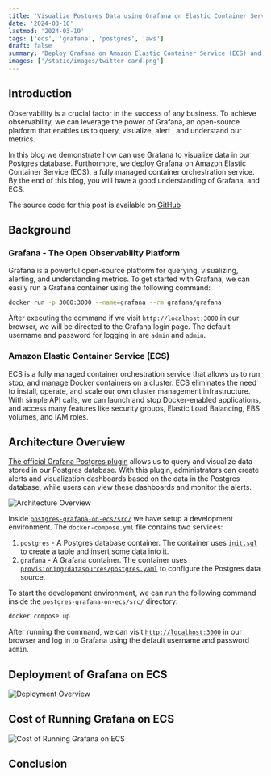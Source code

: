 ```yaml
---
title: 'Visualize Postgres Data using Grafana on Elastic Container Service (ECS)'
date: '2024-03-10'
lastmod: '2024-03-10'
tags: ['ecs', 'grafana', 'postgres', 'aws']
draft: false
summary: 'Deploy Grafana on Amazon Elastic Container Service (ECS) and visualize Postgres data using the official Grafana Postgres plugin.'
images: ['/static/images/twitter-card.png']
---
```


## Introduction

Observability is a crucial factor in the success of any business.
To achieve observability, we can leverage the power of Grafana,
an open-source platform that enables us to query, visualize, alert
, and understand our metrics.

In this blog we demonstrate how can use Grafana to visualize data 
in our Postgres database. Furthormore, we deploy Grafana on 
Amazon Elastic Container Service (ECS), a fully managed container 
orchestration service. By the end of this blog,
you will have a good understanding of Grafana, and ECS.

The source code for this post is available on 
[GitHub](https://github.com/optiop/postgres-grafana-on-ecs)

<TOCInline toc={props.toc} exclude="Introduction" />

## Background

### Grafana - The Open Observability Platform
Grafana is a powerful open-source platform for querying, visualizing, alerting, and 
understanding metrics. To get started with Grafana, we can easily run a Grafana 
container using the following command:

```bash
docker run -p 3000:3000 --name=grafana --rm grafana/grafana
```

After executing the command if we visit `http://localhost:3000` in our browser, we 
will be directed to the Grafana login page. The default username and password 
for logging in are `admin` and `admin`.

### Amazon Elastic Container Service (ECS)
ECS is a fully managed container orchestration service that allows us to run, stop,
and manage Docker containers on a cluster. ECS eliminates the need to install, operate,
and scale our own cluster management infrastructure. With simple API calls, we can launch
and stop Docker-enabled applications, and access
many features like security groups, Elastic Load Balancing, EBS volumes, and IAM roles.


## Architecture Overview
[The official Grafana Postgres plugin](https://grafana.com/docs/grafana/latest/datasources/postgres/)
allows us to query and visualize data stored in our Postgres database.
With this plugin, administrators can create alerts and visualization dashboards 
based on the data in the Postgres database,
while users can view these dashboards and monitor the alerts.

<picture>
  <source 
    srcSet='/static/images/blog/grafana-postgres-ecs/architecture.dark.png'
    media='(prefers-color-scheme: dark)'
  />
  <Image
    src='/static/images/blog/grafana-postgres-ecs/architecture.light.png'
    alt = 'Architecture Overview'
    width ={1300}
    height={1300}
  />
</picture>

Inside [`postgres-grafana-on-ecs/src/`](https://github.com/optiop/postgres-grafana-on-ecs/tree/main/src) 
we have setup a development environment. The `docker-compose.yml` file contains two services:
1. `postgres` - A Postgres database container. The container uses 
    [`init.sql`](https://github.com/optiop/postgres-grafana-on-ecs/blob/main/src/postgres/init.sql) 
    to create a table and insert some data into it.
2. `grafana` - A Grafana container. The container uses 
    [`provisioning/datasources/postgres.yaml`](https://github.com/optiop/postgres-grafana-on-ecs/blob/main/src/grafana/provisioning/datasources/postgres.yaml)
    to configure the Postgres data source.

To start the development environment, we can run the following command inside the `postgres-grafana-on-ecs/src/` directory:

```bash
docker compose up
```

After running the command, we can visit [`http://localhost:3000`](http://localhost:3000) in our browser 
and log in to Grafana using the default username and password `admin`.
  
## Deployment of Grafana on ECS

![Deployment Overview](/static/images/blog/grafana-postgres-ecs/deployment.png)

## Cost of Running Grafana on ECS

![Cost of Running Grafana on ECS](/static/images/blog/grafana-postgres-ecs/bill.grafana.postgres.png)

## Conclusion
